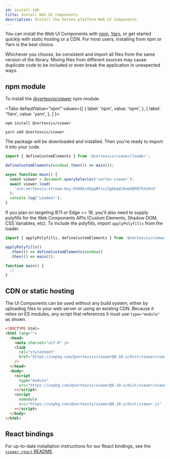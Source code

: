 ```yaml
---
id: install-sdk
title: Install Web UI Components
description: Install the Vertex platform Web UI Components.
---
```



You can install the Web UI Components with [npm](https://www.npmjs.com/get-npm), [Yarn](https://classic.yarnpkg.com/en/docs/install/), or get started quickly with static hosting or a CDN. For most users, installing from npm or Yarn is the best choice.

Whichever you choose, be consistent and import all files from the same version of the library. Mixing files from different sources may cause duplicate code to be included or even break the application in unexpected ways.

## npm module

To install the [@vertexvis/viewer](https://www.npmjs.com/package/@vertexvis/viewer) npm module.

<Tabs
  defaultValue="npm"
  values={[
    { label: 'npm', value: 'npm', },
    { label: 'Yarn', value: 'yarn', },
  ]
}>
<TabItem value="npm">

```shell
npm install @vertexvis/viewer
```

</TabItem>
<TabItem value="yarn">

```shell
yarn add @vertexvis/viewer
```

</TabItem>
</Tabs>

The package will be downloaded and installed. Then you're ready to import it into your code.

```js
import { defineCustomElements } from '@vertexvis/viewer/loader';

defineCustomElements(window).then(() => main());

async function main() {
  const viewer = document.querySelector('vertex-viewer');
  await viewer.load(
    'urn:vertexvis:stream-key:Eh96kzXEppNfcxj5gbbqdJ9oUdQPB7hXzHrU'
  );
  console.log('Loaded!');
}
```

If you plan on targeting IE11 or Edge <= 18, you'll also need to supply polyfills for the Web Components APIs (Custom Elements, Shadow DOM, CSS Variables, etc). To include the polyfills, import `applyPolyfills` from the loader.

```js
import { applyPolyfills, defineCustomElements } from '@vertexvis/viewer/loader';

applyPolyfills()
  .then(() => defineCustomElements(window))
  .then(() => main());

function main() {
  // ...
}
```

## CDN or static hosting

The UI Components can be used without any build system, either by uploading files to your web server or using an existing CDN. Because it relies on ES modules, any script that references it must use `type="module"` as shown.

```html
<!DOCTYPE html>
<html lang="">
  <head>
    <meta charset="utf-8" />
    <link
      rel="stylesheet"
      href="https://unpkg.com/@vertexvis/viewer@0.10.x/dist/viewer/viewer.css"
    />
  </head>
  <body>
    <script
      type="module"
      src="https://unpkg.com/@vertexvis/viewer@0.10.x/dist/viewer/viewer.esm.js"
    ></script>
    <script
      nomodule
      src="https://unpkg.com/@vertexvis/viewer@0.10.x/dist/viewer.js"
    ></script>
  </body>
</html>
```

## React bindings

For up-to-date installation instructions for our React bindings, see the [`viewer-react` README](https://github.com/Vertexvis/vertex-web-sdk/tree/master/packages/viewer-react).

